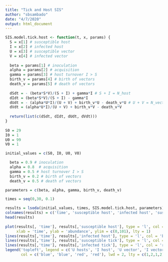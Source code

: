 ```yaml
---
title: "Tick and Host SIS"
author: "sbsambado"
date: "4/7/2020"
output: html_document
---
```

```r
SIS.model.tick.host <- function(t, x, params) {
  S = x[1] # susceptible host
  I = x[2] # infected host
  U = x[3] # susceptible vector
  V = x[4] # infected vector
  
  beta = params[1] # inoculation
  alpha = params[2] # acquisition
  gamma = params[3] # host turnover I > S
  birth_v = params[4] # birth of vectors
  death_v = params[5] # death of vectors
  
  dSdt = - (beta*S*V)/(S + I) + gamma*I # S + I = N_host
  dIdt = (beta*S*V)/(S + I) - gamma*I
  dUdt = - (alpha*U*I)/(U + V) + birth_v*U - death_v*U # U + V = N_vector
  dVdt = (alpha*U*I)/(U + V) + birth_v*V - death_v*V
  
  return(list(c(dSdt, dIdt, dUdt, dVdt)))
}
  
S0 = 29
I0 = 1
U0 = 99
V0 = 1

initial_values = c(S0, I0, U0, V0)

  beta = 0.9 # inoculation
  alpha = 0.8  # acquisition
  gamma = 0.5 # host turnover I > S
  birth_v = 0.2 # birth of vectors
  death_v = 0.5 # death of vectors

parameters = c(beta, alpha, gamma, birth_v, death_v) 

times = seq(0,30, 0.1)

results = lsoda(initial_values, times, SIS.model.tick.host, parameters)
colnames(results) = c('time', 'susceptible host', 'infected host', 'susceptible tick', 'infected tick')
head(results)  
  
plot(results[, 'time'], results[,'susceptible host'], type = 'l', col = 'blue', 
     xlab = 'time', ylab = 'abundance', ylim = c(0,101), lty = 1)
lines(results[,'time'], results[,'infected host'], type = 'l', col = 'blue', lty = 2)
lines(results[,'time'], results[,'susceptible tick'], type = 'l', col = 'red', lty = 1)
lines(results[,'time'], results[,'infected tick'], type = 'l', col = 'red', lty = 2)
legend('topleft', legend = c('U hosts', 'I host', 'U vector', 'I vector'),
       col = c('blue', 'blue', 'red', 'red'), lwd = 2, lty = c(1,2,1,2), cex = 0.6)
```


